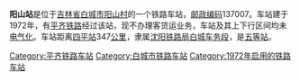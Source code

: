 {{noteTA
|1=zh-cn:始发车次; zh-hk:列車班次;
|2=zh-cn:车次; zh-hk:班次;
}}
{{Infobox China railway station
|车站名称 = 阳山站
|车站名称拼音 = Yangshan
|车站代码 = 56501
|车站地址 = [[吉林省|吉林省]][[白城市|白城市]]
|归属 = [[沈阳铁路局|沈阳铁路局]][[白城车务段|白城车务段]]
|线路 = [[平齐铁路|平齐铁路]]
|车站等级 = [[五等站_(中铁)|五等站]]
|使用状态 = 
}}
'''阳山站'''是位于[[吉林省|吉林省]][[白城市|白城市]][[阳山村|阳山村]]的一个铁路车站，[[邮政编码|邮政编码]]137007。车站建于1972年，有[[平齐铁路|平齐铁路]]经过该站，现不办理客货运业务，车站及其上下行区间均未[[电气化|电气化]]。车站距离[[四平站|四平站]]347[[公里|公里]]，隶属[[沈阳铁路局|沈阳铁路局]][[白城车务段|白城车务段]]，是[[五等站_(中铁)|五等站]]。

{{start rail box}}
{{s-inop|[[穆家店站|穆家店站]]}}
{{s-line|[[平齐铁路|平齐铁路]]}}
{{s-inop|[[白城站|白城站]]}}
{{end box}}
{{平齐铁路}}
{{铁路车站小作品}}
{{吉林小作品}}

[[Category:平齐铁路车站|Category:平齐铁路车站]]
[[Category:白城市铁路车站|Category:白城市铁路车站]]
[[Category:1972年启用的铁路车站|Category:1972年启用的铁路车站]]